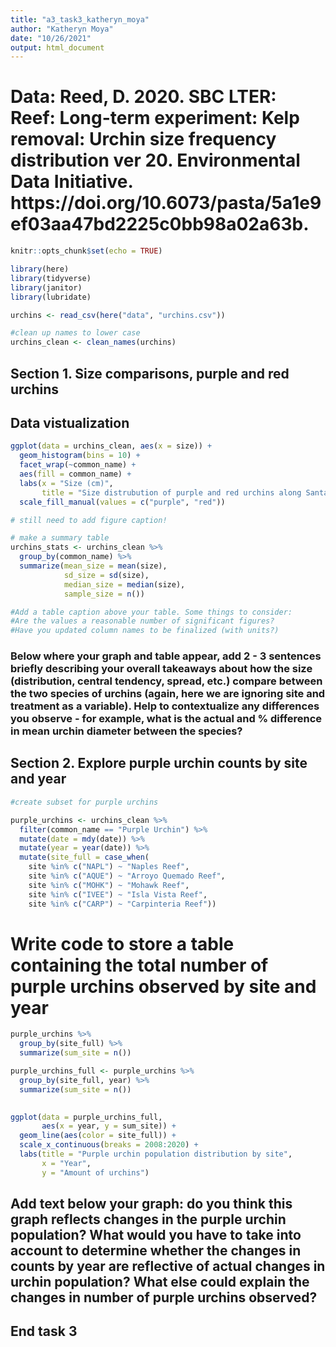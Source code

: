 ```yaml
---
title: "a3_task3_katheryn_moya"
author: "Katheryn Moya"
date: "10/26/2021"
output: html_document
---
```

# Data: Reed, D. 2020. SBC LTER: Reef: Long-term experiment: Kelp removal: Urchin size frequency distribution ver 20. Environmental Data Initiative. https://doi.org/10.6073/pasta/5a1e9ef03aa47bd2225c0bb98a02a63b. 

```r
knitr::opts_chunk$set(echo = TRUE)

library(here)
library(tidyverse)
library(janitor)
library(lubridate)
```

```r
urchins <- read_csv(here("data", "urchins.csv"))

#clean up names to lower case
urchins_clean <- clean_names(urchins)
```
## Section 1. Size comparisons, purple and red urchins
## Data vistualization

```r
ggplot(data = urchins_clean, aes(x = size)) +
  geom_histogram(bins = 10) +
  facet_wrap(~common_name) +
  aes(fill = common_name) +
  labs(x = "Size (cm)",
       title = "Size distrubution of purple and red urchins along Santa Barbara Coast") +
  scale_fill_manual(values = c("purple", "red"))

# still need to add figure caption!
```


```r
# make a summary table
urchins_stats <- urchins_clean %>% 
  group_by(common_name) %>% 
  summarize(mean_size = mean(size),
            sd_size = sd(size),
            median_size = median(size),
            sample_size = n())

#Add a table caption above your table. Some things to consider:
#Are the values a reasonable number of significant figures?
#Have you updated column names to be finalized (with units?)

```
### Below where your graph and table appear, add 2 - 3 sentences briefly describing your overall takeaways about how the size (distribution, central tendency, spread, etc.) compare between the two species of urchins (again, here we are ignoring site and treatment as a variable). Help to contextualize any differences you observe - for example, what is the actual and % difference in mean urchin diameter between the species? 

## Section 2. Explore purple urchin counts by site and year

```r
#create subset for purple urchins

purple_urchins <- urchins_clean %>% 
  filter(common_name == "Purple Urchin") %>% 
  mutate(date = mdy(date)) %>% 
  mutate(year = year(date)) %>% 
  mutate(site_full = case_when(
    site %in% c("NAPL") ~ "Naples Reef",
    site %in% c("AQUE") ~ "Arroyo Quemado Reef",
    site %in% c("MOHK") ~ "Mohawk Reef",
    site %in% c("IVEE") ~ "Isla Vista Reef",
    site %in% c("CARP") ~ "Carpinteria Reef"))
```

# Write code to store a table containing the total number of purple urchins observed by site and year

```r
purple_urchins %>% 
  group_by(site_full) %>% 
  summarize(sum_site = n())

purple_urchins_full <- purple_urchins %>% 
  group_by(site_full, year) %>% 
  summarize(sum_site = n())
  
```

```r
ggplot(data = purple_urchins_full,
       aes(x = year, y = sum_site)) +
  geom_line(aes(color = site_full)) +
  scale_x_continuous(breaks = 2008:2020) +
  labs(title = "Purple urchin population distribution by site",
       x = "Year",
       y = "Amount of urchins")

```

## Add text below your graph: do you think this graph reflects changes in the purple urchin population? What would you have to take into account to determine whether the changes in counts by year are reflective of actual changes in urchin population? What else could explain the changes in number of purple urchins observed? 

## End task 3


